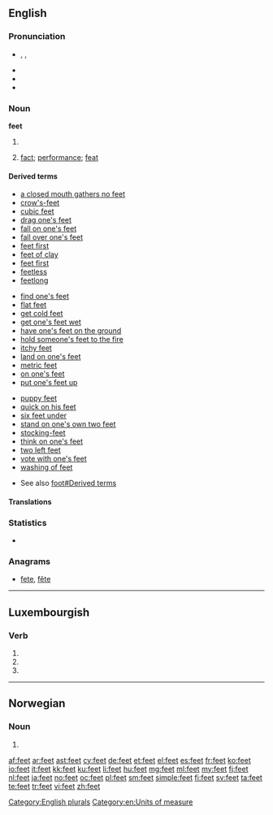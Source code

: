 ==English==

===Pronunciation===
* {{enPR|fēt}}, {{IPA|/fiːt/}}, {{X-SAMPA|/fi:t/}}
* {{audio|en-us-feet.ogg|Audio (US)}}
* {{rhymes|iːt}}
* {{homophones|lang=en|feat}}

===Noun===
'''feet'''

# {{irregular plural of|foot}}
# {{obsolete}} [[fact]]; [[performance]]; [[feat]] <!--Webster 1913-->

====Derived terms====
{{top3}}
* [[a closed mouth gathers no feet]]
* [[crow's-feet]]
* [[cubic feet]]
* [[drag one's feet]]
* [[fall on one's feet]]
* [[fall over one's feet]]
* [[feet first]]
* [[feet of clay]]
* [[feet first]]
* [[feetless]]
* [[feetlong]]
{{rel-mid3}}
* [[find one's feet]]
* [[flat feet]]
* [[get cold feet]]
* [[get one's feet wet]]
* [[have one's feet on the ground]]
* [[hold someone's feet to the fire]]
* [[itchy feet]]
* [[land on one's feet]]
* [[metric feet]]
* [[on one's feet]]
* [[put one's feet up]]
{{rel-mid3}}
* [[puppy feet]]
* [[quick on his feet]]
* [[six feet under]]
* [[stand on one's own two feet]]
* [[stocking-feet]]
* [[think on one's feet]]
* [[two left feet]]
* [[vote with one's feet]]
* [[washing of feet]]
{{rel-bottom}}

* See also [[foot#Derived terms]]

====Translations====
{{trans-see|foot}}
<!--Note: we don't give translations of inflected forms as these can vary with sense. They should be given at the foreign words (eg, French translations of "foot" can be found by following the links in the French entries of the translation tables at "foot") so information is not duplicated, thereby avoiding inconsistent information when changes are made to one copy but not to the other-->

===Statistics===
* {{rank|2|open|therefore|327|feet|lay|along|four}}

===Anagrams===
* [[fete#English|fete]], [[fête#English|fête]]

[[Category:English plurals]]
[[Category:en:Units of measure]]

----

==Luxembourgish==

===Verb===
{{head|lb|verb form}}

# {{conjugation of|feeën||3|s|pres|ind|lang=lb}}
# {{conjugation of|feeën||2|p|pres|ind|lang=lb}}
# {{conjugation of|feeën||2|p|imp|lang=lb}}

----

==Norwegian==

===Noun===
{{no-noun-form|n}}

# {{inflection of|fe||s|definite|lang=no}}

[[af:feet]]
[[ar:feet]]
[[ast:feet]]
[[cy:feet]]
[[de:feet]]
[[et:feet]]
[[el:feet]]
[[es:feet]]
[[fr:feet]]
[[ko:feet]]
[[io:feet]]
[[it:feet]]
[[kk:feet]]
[[ku:feet]]
[[li:feet]]
[[hu:feet]]
[[mg:feet]]
[[ml:feet]]
[[my:feet]]
[[fj:feet]]
[[nl:feet]]
[[ja:feet]]
[[no:feet]]
[[oc:feet]]
[[pl:feet]]
[[sm:feet]]
[[simple:feet]]
[[fi:feet]]
[[sv:feet]]
[[ta:feet]]
[[te:feet]]
[[tr:feet]]
[[vi:feet]]
[[zh:feet]]